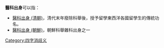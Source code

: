 
'''醫科出身'''可以指：
* [[醫科出身_(清朝)|醫科出身 (清朝)]]，清代末年廢除科舉後，授予留學東西洋各國留學生的傳統功名。
* [[醫科出身_(朝鮮)|醫科出身 (朝鮮)]]，朝鮮科舉雜科出身之一
{{disambig}}

[[Category:四字消歧义|Category:四字消歧义]]